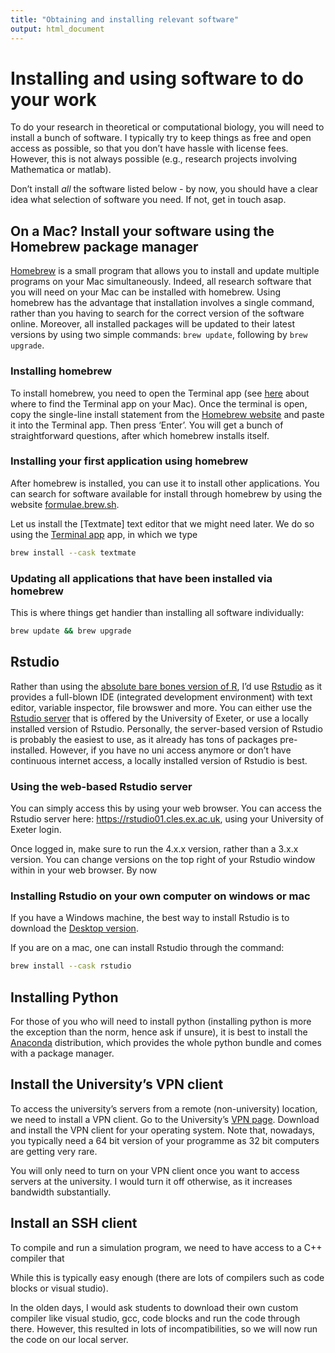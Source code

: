 ```yaml
---
title: "Obtaining and installing relevant software"
output: html_document
---
```


# Installing and using software to do your work
To do your research in theoretical or computational biology, you will need to install a bunch of software. I typically try to keep things as free and open access as possible, so that you don't have hassle with license fees. However, this is not always possible (e.g., research projects involving Mathematica or matlab).

Don't install *all* the software listed below - by now, you should have a clear idea what selection of software you need. If not, get in touch asap.

## On a Mac? Install your software using the Homebrew package manager
[Homebrew](https://brew.sh){target="_blank"} is a small program that allows you to install and update multiple programs on your Mac simultaneously. Indeed, all research software that you will need on your Mac can be installed with homebrew. Using homebrew has the advantage that installation involves a single command, rather than you having to search for the correct version of the software online. Moreover, all installed packages will be updated to their latest versions by using two simple commands: `brew update`, following by `brew upgrade`.

### Installing homebrew
To install homebrew, you need to open the Terminal app (see [here](#MacTerminal) about where to find the Terminal app on your Mac). Once the terminal is open, copy the single-line install statement from the [Homebrew website](https://brew.sh/){target="_blank"} and paste it into the Terminal app. Then press 'Enter'. You will get a bunch of straightforward questions, after which homebrew installs itself.

### Installing your first application using homebrew
After homebrew is installed, you can use it to install other applications. You can search for software available for install through homebrew by using the website [formulae.brew.sh](https://formulae.brew.sh). 

Let us install the [Textmate] text editor that we might need later. We do so using the [Terminal app](#MacTerminal) app, in which we type
```bash
brew install --cask textmate
```

### Updating all applications that have been installed via homebrew
This is where things get handier than installing all software individually:
```bash
brew update && brew upgrade
```

## Rstudio
Rather than using the [absolute bare bones version of R](https://cran.r-project.org/){target="_blank"}, I'd use [Rstudio](https://www.rstudio.com/) as it provides a full-blown IDE (integrated development environment) with text editor, variable inspector, file browswer and more. You can either use the [Rstudio server](https://rstudio01.cles.ex.ac.uk){target="_blank"} that is offered by the University of Exeter, or use a locally installed version of Rstudio. Personally, the server-based version of Rstudio is probably the easiest to use, as it already has tons of packages pre-installed. However, if you have no uni access anymore or don't have continuous internet access, a locally installed version of Rstudio is best.

### Using the web-based Rstudio server
You can simply access this by using your web browser. You can access the Rstudio server here:
[https://rstudio01.cles.ex.ac.uk](https://rstudio01.cles.ex.ac.uk){target="_blank"}, using your University of Exeter login. 

Once logged in, make sure to run the 4.x.x version, rather than a 3.x.x version. You can change versions on the top right of your Rstudio window within in your web browser. By now

### Installing Rstudio on your own computer on windows or mac
If you have a Windows machine, the best way to install Rstudio is to download the [Desktop version](https://www.rstudio.com/products/rstudio/download/){target="_blank"}. 

If you are on a mac, one can install Rstudio through the command:
```bash
brew install --cask rstudio
```

## Installing Python
For those of you who will need to install python (installing python is more the exception than the norm, hence ask if unsure), it is best to install the  [Anaconda](https://www.anaconda.com/products/individual){target="_blank"}  distribution, which provides the whole python bundle and comes with a package manager.

## Install the University's VPN client 
To access the university's servers from a remote (non-university) location, we need to install a VPN client. Go to the University's [VPN page](https://www.exeter.ac.uk/departments/it/howdoi/vpn/){target="_blank"}. Download and install the VPN client for your operating system. Note that, nowadays, you typically need a 64 bit version of your programme as 32 bit computers are getting very rare.

You will only need to turn on your VPN client once you want to access servers at the university. I would turn it off otherwise, as it increases bandwidth substantially.

## Install an SSH client
To compile and run a simulation program, we need to have access to a C++ compiler that 

While this is typically easy enough (there are lots of compilers such as code blocks or visual studio).


In the olden days, I would ask students to download their own custom compiler like visual studio, gcc, code blocks and run the code through there. However, this resulted in lots of incompatibilities, so we will now run the code on our local server. 

